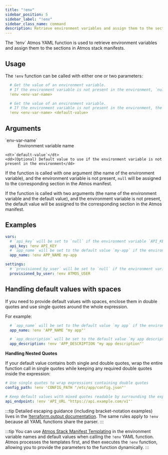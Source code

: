 ```yaml
---
title: "!env"
sidebar_position: 5
sidebar_label: "!env"
sidebar_class_name: command
description: Retrieve environment variables and assign them to the sections in Atmos stack manifests
---
```



<Intro>
    The `!env` Atmos YAML function is used to retrieve environment variables
    and assign them to the sections in Atmos stack manifests.
</Intro>

## Usage

The `!env` function can be called with either one or two parameters:

```yaml
  # Get the value of an environment variable.
  # If the environment variable is not present in the environment, `null` will be assigned
  !env <env-var-name>

  # Get the value of an environment variable.
  # If the environment variable is not present in the environment, the `default-value` will be assigned
  !env <env-var-name> <default-value>
```

## Arguments

<dl>
    <dt>`env-var-name`</dt>
    <dd>
        Environment variable name
    </dd>

    <dt>`default-value`</dt>
    <dd>(Optional) Default value to use if the environment variable is not present in the environment</dd>
</dl>

If the function is called with one argument (the name of the environment variable), and the environment variable is
not present, `null` will be assigned to the corresponding section in the Atmos manifest.

If the function is called with two arguments (the name of the environment variable and the default value), and the
environment variable is not present, the default value will be assigned to the corresponding section in the Atmos manifest.

## Examples

```yaml
vars:
  # `api_key` will be set to `null` if the environment variable `API_KEY` is not present in the environment
  api_key: !env API_KEY
  # `app_name` will be set to the default value `my-app` if the environment variable `APP_NAME` is not present in the environment
  app_name: !env APP_NAME my-app

settings:
  # `provisioned_by_user` will be set to `null` if the environment variable `ATMOS_USER` is not present in the environment
  provisioned_by_user: !env ATMOS_USER
```

## Handling default values with spaces

If you need to provide default values with spaces, enclose them in double quotes and use single quotes around the whole expression.

For example:

```yaml
  # `app_name` will be set to the default value `my app` if the environment variable `APP_NAME` is not present in the environment
  app_name: !env 'APP_NAME "my app"'

  # `app_description` will be set to the default value `my app description` if the environment variable `APP_DESCRIPTION` is not present in the environment
  app_description: !env 'APP_DESCRIPTION "my app description"'
```

**Handling Nested Quotes**

If your default value contains both single and double quotes, wrap the entire function call in single quotes while keeping any required double quotes inside the expression:

```yaml
# Use single quotes to wrap expressions containing double quotes
config_path: !env 'CONFIG_PATH "/etc/app/config.json"'

# Keep default values with mixed quotes readable by surrounding the expression with single quotes
api_endpoint: !env 'API_URL "https://api.example.com/v1"'
```

:::tip
Detailed escaping guidance (including bracket-notation examples) lives in the [!terraform.output documentation](/functions/yaml/terraform.output#handling-yq-expressions-with-bracket-notation-and-quotes). The same rules apply to `!env` because all YAML functions share the parser.
:::

:::tip
You can use [Atmos Stack Manifest Templating](/core-concepts/stacks/templates) in the environment variable names and default values when calling the `!env` YAML function.
Atmos processes the templates first, and then executes the `!env` function, allowing you to provide the parameters to
the function dynamically.
:::

